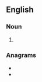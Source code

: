 ==English==

===Noun===
{{head|en|noun plural form}}

# {{plural of|dearest|lang=en}}

===Anagrams===
* {{l|en|asserted}}
* {{l|en|estrades}}